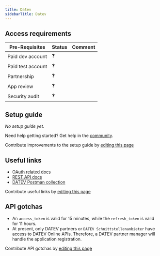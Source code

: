 ```yaml
---
title: Datev
sidebarTitle: Datev
---
```



<Overview />
<PreBuiltTooling />
<PreBuiltUseCases />

## Access requirements
| Pre-Requisites | Status | Comment|
| - | - | - |
| Paid dev account | ❓ |  |
| Paid test account | ❓ |  |
| Partnership | ❓ | |
| App review | ❓ |  |
| Security audit | ❓ | |


## Setup guide

_No setup guide yet._

<Tip>Need help getting started? Get help in the [community](https://nango.dev/slack).</Tip>

<Note>Contribute improvements to the setup guide by [editing this page](https://github.com/nangohq/nango/tree/master/docs/integrations/all/datev.mdx)</Note>


## Useful links

-   [OAuth related docs](https://developer.datev.de/datev/platform/en/node/133)
-   [REST API docs](https://developer.datev.de/datev/platform/en/online-apis)
-   [DATEV Postman collection](https://www.postman.com/adil-linuxbean/workspace/data/documentation/21088764-d2d642eb-6eea-4be6-8689-3d83c97d00ac?entity=request-21088764-842e0cb7-33bb-4263-8ec3-9244cbd547d3)

<Note>Contribute useful links by [editing this page](https://github.com/nangohq/nango/tree/master/docs/integrations/all/datev.mdx)</Note>

## API gotchas

-   An `access_token` is valid for 15 minutes, while the `refresh_token` is valid for 11 hours.
-   At present, only DATEV partners or `DATEV Schnittstellenanbieter` have access to DATEV Online APIs. Therefore, a DATEV partner manager will handle the application registration.

<Note>Contribute API gotchas by [editing this page](https://github.com/nangohq/nango/tree/master/docs/integrations/all/datev.mdx)</Note>
